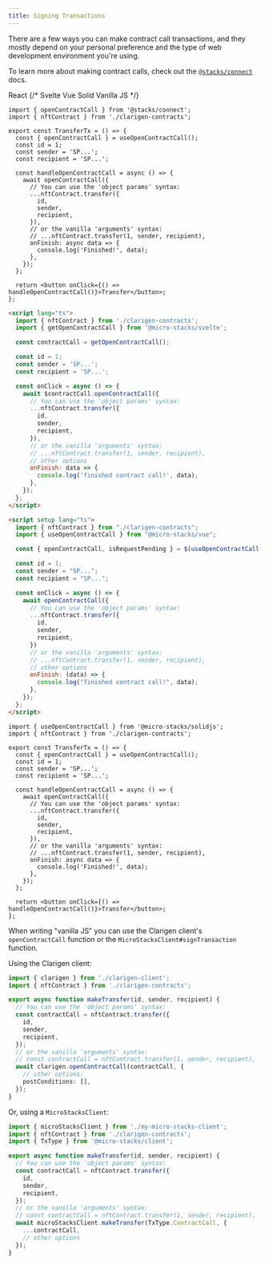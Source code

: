 ```yaml
---
title: Signing Transactions
---
```


There are a few ways you can make contract call transactions, and they mostly depend on your personal preference and the type of web development environment you're using.

To learn more about making contract calls, check out the [`@stacks/connect`](https://www.npmjs.com/package/@stacks/connect#calling-smart-contracts-opencontractcall) docs.

<Tabs defaultValue="React">
  <TabsList>
    <TabsTrigger value="React">React</TabsTrigger>
    {/* <TabsTrigger value="Svelte">Svelte</TabsTrigger>
    <TabsTrigger value="Vue">Vue</TabsTrigger>
    <TabsTrigger value="Solid">Solid</TabsTrigger>
    <TabsTrigger value="Vanilla">Vanilla JS</TabsTrigger> */}
  </TabsList>
  <TabsContent value="React" label="React" default>

```tsx
import { openContractCall } from '@stacks/connect';
import { nftContract } from './clarigen-contracts';

export const TransferTx = () => {
  const { openContractCall } = useOpenContractCall();
  const id = 1;
  const sender = 'SP...';
  const recipient = 'SP...';

  const handleOpenContractCall = async () => {
    await openContractCall({
      // You can use the 'object params' syntax:
      ...nftContract.transfer({
        id,
        sender,
        recipient,
      }),
      // or the vanilla 'arguments' syntax:
      // ...nftContract.transfer(1, sender, recipient),
      onFinish: async data => {
        console.log('Finished!', data);
      },
    });
  };

  return <button onClick={() => handleOpenContractCall()}>Transfer</button>;
};
```

  </TabsContent>
  <TabsContent value="Svelte" label="Svelte">

```html
<script lang="ts">
  import { nftContract } from './clarigen-contracts';
  import { getOpenContractCall } from '@micro-stacks/svelte';

  const contractCall = getOpenContractCall();

  const id = 1;
  const sender = 'SP...';
  const recipient = 'SP...';

  const onClick = async () => {
    await $contractCall.openContractCall({
      // You can use the 'object params' syntax:
      ...nftContract.transfer({
        id,
        sender,
        recipient,
      }),
      // or the vanilla 'arguments' syntax:
      // ...nftContract.transfer(1, sender, recipient),
      // other options
      onFinish: data => {
        console.log('finished contract call!', data);
      },
    });
  };
</script>
```

  </TabsContent>
  <TabsContent value="Vue" label="Vue">

```html
<script setup lang="ts">
  import { nftContract } from "./clarigen-contracts";
  import { useOpenContractCall } from "@micro-stacks/vue";

  const { openContractCall, isRequestPending } = $(useOpenContractCall());

  const id = 1;
  const sender = "SP...";
  const recipient = "SP...";

  const onClick = async () => {
    await openContractCall({
      // You can use the 'object params' syntax:
      ...nftContract.transfer({
        id,
        sender,
        recipient,
      })
      // or the vanilla 'arguments' syntax:
      // ...nftContract.transfer(1, sender, recipient),
      // other options
      onFinish: (data) => {
        console.log("finished contract call!", data);
      },
    });
  };
</script>
```

  </TabsContent>
  <TabsContent value="Solid" label="Solid">

```tsx
import { useOpenContractCall } from '@micro-stacks/solidjs';
import { nftContract } from './clarigen-contracts';

export const TransferTx = () => {
  const { openContractCall } = useOpenContractCall();
  const id = 1;
  const sender = 'SP...';
  const recipient = 'SP...';

  const handleOpenContractCall = async () => {
    await openContractCall({
      // You can use the 'object params' syntax:
      ...nftContract.transfer({
        id,
        sender,
        recipient,
      }),
      // or the vanilla 'arguments' syntax:
      // ...nftContract.transfer(1, sender, recipient),
      onFinish: async data => {
        console.log('Finished!', data);
      },
    });
  };

  return <button onClick={() => handleOpenContractCall()}>Transfer</button>;
};
```

  </TabsContent>

  <TabsContent value="Vanilla" label="Vanilla">

When writing "vanilla JS" you can use the Clarigen client's `openContractCall`
function or the `MicroStacksClient#signTransaction` function.

Using the Clarigen client:

```ts
import { clarigen } from './clarigen-client';
import { nftContract } from './clarigen-contracts';

export async function makeTransfer(id, sender, recipient) {
  // You can use the 'object params' syntax:
  const contractCall = nftContract.transfer({
    id,
    sender,
    recipient,
  });
  // or the vanilla 'arguments' syntax:
  // const contractCall = nftContract.transfer(1, sender, recipient),
  await clarigen.openContractCall(contractCall, {
    // other options:
    postConditions: [],
  });
}
```

Or, using a `MicroStacksClient`:

```ts
import { microStacksClient } from './my-micro-stacks-client';
import { nftContract } from './clarigen-contracts';
import { TxType } from '@micro-stacks/client';

export async function makeTransfer(id, sender, recipient) {
  // You can use the 'object params' syntax:
  const contractCall = nftContract.transfer({
    id,
    sender,
    recipient,
  });
  // or the vanilla 'arguments' syntax:
  // const contractCall = nftContract.transfer(1, sender, recipient),
  await microStacksClient.makeTransfer(TxType.ContractCall, {
    ...contractCall,
    // other options
  });
}
```

  </TabsContent>
</Tabs>
